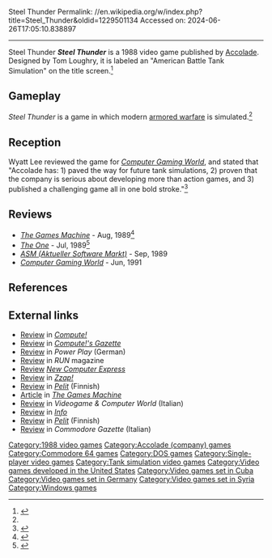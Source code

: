 Steel Thunder
Permalink: //en.wikipedia.org/w/index.php?title=Steel_Thunder&oldid=1229501134
Accessed on: 2024-06-26T17:05:10.838897



------
Steel Thunder
{{Short description|1988 video game}}
{{Infobox video game
| title = Steel Thunder
| image = Steel Thunder cover.jpg
| alt = 
| developer = Tom Loughry
| publisher = [[Accolade (company)|Accolade]]
| series = 
| engine = 
| platforms = [[Commodore 64]], [[DOS]]
| released = 1988
| genre = [[Vehicle simulation game|Vehicle simulation]]
| modes = [[Single-player]]
}}
'''''Steel Thunder''''' is a 1988 video game published by [[Accolade (company)|Accolade]]. Designed by Tom Loughry, it is labeled an "American Battle Tank Simulation" on the title screen.<ref name=lemon>{{lemon64 game|id=2476}}</ref>

==Gameplay==
''Steel Thunder'' is a game in which modern [[armored warfare]] is simulated.<ref name="CGW54"/>

==Reception==
Wyatt Lee reviewed the game for ''[[Computer Gaming World]]'', and stated that "Accolade has: 1) paved the way for future tank simulations, 2) proven that the company is serious about developing more than action games, and 3) published a challenging game all in one bold stroke."<ref name="CGW54">{{cite magazine |last=Lee |first=Wyatt |title=Don't Tread On Me!: Accolade's "Steel Thunder" Modern Armor |magazine=Computer Gaming World |date=December 1988 |volume=1 |issue=54 |pages=8–9}}</ref>

==Reviews==
*''[[The Games Machine]]'' - Aug, 1989<ref>{{Cite web|url=https://archive.org/details/the-games-machine-21/page/n84/mode/2up|title=The Games Machine Issue 21}}</ref>
*''[[The One (magazine)|The One]]'' - Jul, 1989<ref>{{Cite web|url=https://archive.org/details/theone-magazine-10/page/n77/mode/2up|title = TheOne Magazine Issue 10|date = July 1989}}</ref>
*''[[Aktueller Software Markt|ASM (Aktueller Software Markt)]]'' - Sep, 1989
*''[[Computer Gaming World]]'' - Jun, 1991

==References==
{{reflist}}

==External links==
*[https://archive.org/details/1989-05-compute-magazine/page/n73/mode/2up Review] in ''[[Compute!]]''
*[https://archive.org/details/1989-03-computegazette/page/n19/mode/2up Review] in ''[[Compute!'s Gazette]]''
*[https://archive.org/details/Power.Play.N17.1989.08-kultpower/page/n47/mode/2up Review] in ''Power Play'' (German)
*[https://archive.org/details/run-magazine-63/page/n53/mode/2up Review] in ''RUN'' magazine
*[https://archive.org/details/NewComputerExpress029/page/n49/mode/2up Review] ''[[New Computer Express]]''
*[https://archive.org/details/zzapp_64_issue_059_600dpi/page/n13/mode/2up Review] in ''[[Zzap!64|Zzap!]]''
*[https://archive.org/details/pelitvuosikirja1991syksy/page/n9/mode/2up Review] in ''[[Pelit]]'' (Finnish)
*[https://archive.org/details/TheGamesMachineIssue20Jul89/page/n69/mode/2up Article] in ''[[The Games Machine]]''
*[https://archive.org/details/VCW-1989-12/page/n21/mode/2up Review] in ''Videogame & Computer World'' (Italian)
*[https://archive.org/details/info-magazine-24/page/n65/mode/2up Review] in ''[[Info (magazine)|Info]]''
*[https://archive.org/details/pelit-vuosikirja-1990-syksy/page/82/mode/2up Review] in ''[[Pelit]]'' (Finnish)
*[https://archive.org/details/Commodore-Gazette-1989-n05/page/n13/mode/2up Review] in ''Commodore Gazette'' (Italian)

[[Category:1988 video games]]
[[Category:Accolade (company) games]]
[[Category:Commodore 64 games]]
[[Category:DOS games]]
[[Category:Single-player video games]]
[[Category:Tank simulation video games]]
[[Category:Video games developed in the United States]]
[[Category:Video games set in Cuba]]
[[Category:Video games set in Germany]]
[[Category:Video games set in Syria]]
[[Category:Windows games]]